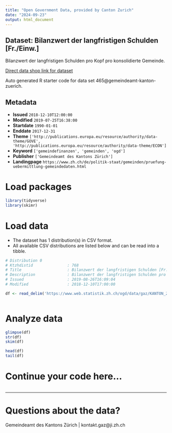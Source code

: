 ```yaml
---
title: "Open Government Data, provided by Canton Zurich"
date: "2024-09-23"
output: html_document
---
```


## Dataset: Bilanzwert der langfristigen Schulden [Fr./Einw.]

Bilanzwert der langfristigen Schulden pro Kopf pro konsolidierte Gemeinde.

[Direct data shop link for dataset](https://www.zh.ch/de/politik-staat/statistik-daten/datenkatalog.html#/datasets/465@gemeindeamt-kanton-zuerich)

Auto generated R starter code for data set 465@gemeindeamt-kanton-zuerich.

## Metadata

- **Issued** `2018-12-10T12:00:00`
- **Modified** `2019-07-25T16:38:00`
- **Startdate** `1990-01-01`
- **Enddate** `2017-12-31`
- **Theme** `['http://publications.europa.eu/resource/authority/data-theme/GOVE', 'http://publications.europa.eu/resource/authority/data-theme/ECON']`
- **Keyword** `['gemeindefinanzen', 'gemeinden', 'ogd']`
- **Publisher** `['Gemeindeamt des Kantons Zürich']`
- **Landingpage** `https://www.zh.ch/de/politik-staat/gemeinden/pruefung-uebermittlung-gemeindedaten.html`


# Load packages

```r

library(tidyverse)
library(skimr)

```

# Load data

-   The dataset has 1 distribution(s) in CSV format.
-   All available CSV distributions are listed below and can be read into a tibble.

```r

# Distribution 0
# Ktzhdistid               : 768
# Title                    : Bilanzwert der langfristigen Schulden [Fr./Einw.]
# Description              : Bilanzwert der langfristigen Schulden pro Kopf pro konsolidierte Gemeinde.
# Issued                   : 2019-08-26T16:09:04
# Modified                 : 2018-12-10T17:00:00

df <- read_delim('https://www.web.statistik.zh.ch/ogd/data/gaz/KANTON_ZUERICH_gaz_langfristige_schulden.csv')



```

# Analyze data

```r

glimpse(df)
str(df)
skim(df)

head(df)
tail(df)

```

# Continue your code here...

```r

```

------------------------------------------------------------------------

# Questions about the data?

Gemeindeamt des Kantons Zürich | kontakt.gaz@ji.zh.ch
